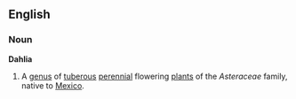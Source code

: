 ==English==
===Noun===
'''Dahlia'''
{{wikipedia}}
# A [[genus]] of [[tuberous]] [[perennial]] flowering [[plant]]s of the ''Asteraceae'' family, native to [[Mexico]].